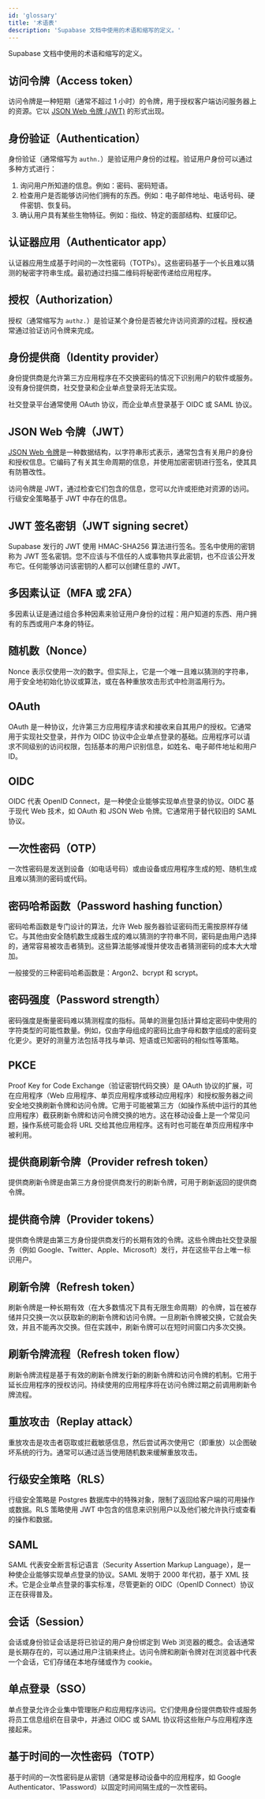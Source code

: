 ```yaml
---
id: 'glossary'
title: '术语表'
description: 'Supabase 文档中使用的术语和缩写的定义。'
---
```


Supabase 文档中使用的术语和缩写的定义。

## 访问令牌（Access token）

访问令牌是一种短期（通常不超过 1 小时）的令牌，用于授权客户端访问服务器上的资源。它以 [JSON Web 令牌 (JWT)](#json-web-token-jwt) 的形式出现。

## 身份验证（Authentication）

身份验证（通常缩写为 `authn.`）是验证用户身份的过程。验证用户身份可以通过多种方式进行：

1. 询问用户所知道的信息。例如：密码、密码短语。
2. 检查用户是否能够访问他们拥有的东西。例如：电子邮件地址、电话号码、硬件密钥、恢复码。
3. 确认用户具有某些生物特征。例如：指纹、特定的面部结构、虹膜印记。

## 认证器应用（Authenticator app）

认证器应用生成基于时间的一次性密码（TOTPs）。这些密码基于一个长且难以猜测的秘密字符串生成。最初通过扫描二维码将秘密传递给应用程序。

## 授权（Authorization）

授权（通常缩写为 `authz.`）是验证某个身份是否被允许访问资源的过程。授权通常通过验证访问令牌来完成。

## 身份提供商（Identity provider）

身份提供商是允许第三方应用程序在不交换密码的情况下识别用户的软件或服务。没有身份提供商，社交登录和企业单点登录将无法实现。

社交登录平台通常使用 OAuth 协议，而企业单点登录基于 OIDC 或 SAML 协议。

## JSON Web 令牌（JWT）

[JSON Web 令牌](https://jwt.io/introduction)是一种数据结构，以字符串形式表示，通常包含有关用户的身份和授权信息。它编码了有关其生命周期的信息，并使用加密密钥进行签名，使其具有防篡改性。

访问令牌是 JWT，通过检查它们包含的信息，您可以允许或拒绝对资源的访问。行级安全策略基于 JWT 中存在的信息。

## JWT 签名密钥（JWT signing secret）

Supabase 发行的 JWT 使用 HMAC-SHA256 算法进行签名。签名中使用的密钥称为 JWT 签名密钥。您不应该与不信任的人或事物共享此密钥，也不应该公开发布它。任何能够访问该密钥的人都可以创建任意的 JWT。

## 多因素认证（MFA 或 2FA）

多因素认证是通过组合多种因素来验证用户身份的过程：用户知道的东西、用户拥有的东西或用户本身的特征。

## 随机数（Nonce）

Nonce 表示仅使用一次的数字。但实际上，它是一个唯一且难以猜测的字符串，用于安全地初始化协议或算法，或在各种重放攻击形式中检测滥用行为。

## OAuth

OAuth 是一种协议，允许第三方应用程序请求和接收来自其用户的授权。它通常用于实现社交登录，并作为 OIDC 协议中企业单点登录的基础。应用程序可以请求不同级别的访问权限，包括基本的用户识别信息，如姓名、电子邮件地址和用户 ID。

## OIDC

OIDC 代表 OpenID Connect，是一种使企业能够实现单点登录的协议。OIDC 基于现代 Web 技术，如 OAuth 和 JSON Web 令牌。它通常用于替代较旧的 SAML 协议。

## 一次性密码（OTP）

一次性密码是发送到设备（如电话号码）或由设备或应用程序生成的短、随机生成且难以猜测的密码或代码。

## 密码哈希函数（Password hashing function）

密码哈希函数是专门设计的算法，允许 Web 服务器验证密码而无需按原样存储它。与其他由安全随机数生成器生成的难以猜测的字符串不同，密码是由用户选择的，通常容易被攻击者猜到。这些算法能够减慢并使攻击者猜测密码的成本大大增加。

一般接受的三种密码哈希函数是：Argon2、bcrypt 和 scrypt。

## 密码强度（Password strength）

密码强度是衡量密码难以猜测程度的指标。简单的测量包括计算给定密码中使用的字符类型的可能性数量。例如，仅由字母组成的密码比由字母和数字组成的密码变化更少。更好的测量方法包括寻找与单词、短语或已知密码的相似性等策略。

## PKCE

Proof Key for Code Exchange（验证密钥代码交换）是 OAuth 协议的扩展，可在应用程序（Web 应用程序、单页应用程序或移动应用程序）和授权服务器之间安全地交换刷新令牌和访问令牌。它用于可能被第三方（如操作系统中运行的其他应用程序）截获刷新令牌和访问令牌交换的地方。这在移动设备上是一个常见问题，操作系统可能会将 URL 交给其他应用程序。这有时也可能在单页应用程序中被利用。

## 提供商刷新令牌（Provider refresh token）

提供商刷新令牌是由第三方身份提供商发行的刷新令牌，可用于刷新返回的提供商令牌。

## 提供商令牌（Provider tokens）

提供商令牌是由第三方身份提供商发行的长期有效的令牌。这些令牌由社交登录服务（例如 Google、Twitter、Apple、Microsoft）发行，并在这些平台上唯一标识用户。

## 刷新令牌（Refresh token）

刷新令牌是一种长期有效（在大多数情况下具有无限生命周期）的令牌，旨在被存储并只交换一次以获取新的刷新令牌和访问令牌。一旦刷新令牌被交换，它就会失效，并且不能再次交换。但在实践中，刷新令牌可以在短时间窗口内多次交换。

## 刷新令牌流程（Refresh token flow）

刷新令牌流程是基于有效的刷新令牌发行新的刷新令牌和访问令牌的机制。它用于延长应用程序的授权访问。持续使用的应用程序将在访问令牌过期之前调用刷新令牌流程。

## 重放攻击（Replay attack）

重放攻击是攻击者窃取或拦截敏感信息，然后尝试再次使用它（即重放）以企图破坏系统的行为。通常可以通过适当使用随机数来缓解重放攻击。

## 行级安全策略（RLS）

行级安全策略是 Postgres 数据库中的特殊对象，限制了返回给客户端的可用操作或数据。RLS 策略使用 JWT 中包含的信息来识别用户以及他们被允许执行或查看的操作和数据。

## SAML

SAML 代表安全断言标记语言（Security Assertion Markup Language），是一种使企业能够实现单点登录的协议。SAML 发明于 2000 年代初，基于 XML 技术。它是企业单点登录的事实标准，尽管更新的 OIDC（OpenID Connect）协议正在获得普及。

## 会话（Session）

会话或身份验证会话是将已验证的用户身份绑定到 Web 浏览器的概念。会话通常是长期存在的，可以通过用户注销来终止。访问令牌和刷新令牌对在浏览器中代表一个会话，它们存储在本地存储或作为 cookie。

## 单点登录（SSO）

单点登录允许企业集中管理账户和应用程序访问。它们使用身份提供商软件或服务将员工信息组织在目录中，并通过 OIDC 或 SAML 协议将这些账户与应用程序连接起来。

## 基于时间的一次性密码（TOTP）

基于时间的一次性密码是从密钥（通常是移动设备中的应用程序，如 Google Authenticator、1Password）以固定时间间隔生成的一次性密码。
